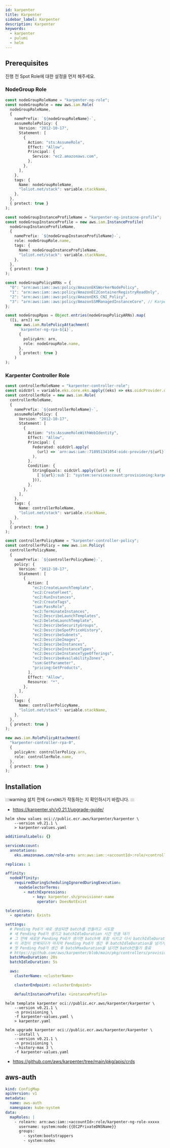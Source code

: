 ```yaml
---
id: karpenter
title: Karpenter
sidebar_label: Karpenter
description: Karpenter
keywords:
  - karpenter
  - pulumi
  - helm
---
```


## Prerequisites

진행 전 Spot Role에 대한 설정을 먼저 해주세요.

### NodeGroup Role

```typescript
const nodeGroupRoleName = "karpenter-ng-role";
const nodeGroupRole = new aws.iam.Role(
  nodeGroupRoleName,
  {
    namePrefix: `${nodeGroupRoleName}-`,
    assumeRolePolicy: {
      Version: "2012-10-17",
      Statement: [
        {
          Action: "sts:AssumeRole",
          Effect: "Allow",
          Principal: {
            Service: "ec2.amazonaws.com",
          },
        },
      ],
    },
    tags: {
      Name: nodeGroupRoleName,
      "loliot.net/stack": variable.stackName,
    },
  },
  { protect: true }
);

const nodeGroupInstanceProfileName = "karpenter-ng-instacne-profile";
const nodeGroupInstanceProfile = new aws.iam.InstanceProfile(
  nodeGroupInstanceProfileName,
  {
    namePrefix: `${nodeGroupInstanceProfileName}-`,
    role: nodeGroupRole.name,
    tags: {
      Name: nodeGroupInstanceProfileName,
      "loliot.net/stack": variable.stackName,
    },
  },
  { protect: true }
);

const nodeGroupPolicyARNs = {
  "0": "arn:aws:iam::aws:policy/AmazonEKSWorkerNodePolicy",
  "1": "arn:aws:iam::aws:policy/AmazonEC2ContainerRegistryReadOnly",
  "2": "arn:aws:iam::aws:policy/AmazonEKS_CNI_Policy",
  "3": "arn:aws:iam::aws:policy/AmazonSSMManagedInstanceCore", // Karpenter
};

const nodeGroupRpas = Object.entries(nodeGroupPolicyARNs).map(
  ([i, arn]) =>
    new aws.iam.RolePolicyAttachment(
      `karpenter-ng-rpa-${i}`,
      {
        policyArn: arn,
        role: nodeGroupRole.name,
      },
      { protect: true }
    )
);
```

### Karpenter Controller Role

```typescript
const controllerRoleName = "karpenter-controller-role";
const oidcUrl = variable.eks.core.eks.apply((eks) => eks.oidcProvider.url);
const controllerRole = new aws.iam.Role(
  controllerRoleName,
  {
    namePrefix: `${controllerRoleName}-`,
    assumeRolePolicy: {
      Version: "2012-10-17",
      Statement: [
        {
          Action: "sts:AssumeRoleWithWebIdentity",
          Effect: "Allow",
          Principal: {
            Federated: oidcUrl.apply(
              (url) => `arn:aws:iam::718951341054:oidc-provider/${url}`
            ),
          },
          Condition: {
            StringEquals: oidcUrl.apply((url) => ({
              [`${url}:sub`]: "system:serviceaccount:provisioning:karpenter",
            })),
          },
        },
      ],
    },
    tags: {
      Name: controllerRoleName,
      "loliot.net/stack": variable.stackName,
    },
  },
  { protect: true }
);

const controllerPolicyName = "karpenter-controller-policy";
const controllerPolicy = new aws.iam.Policy(
  controllerPolicyName,
  {
    namePrefix: `${controllerPolicyName}-`,
    policy: {
      Version: "2012-10-17",
      Statement: [
        {
          Action: [
            "ec2:CreateLaunchTemplate",
            "ec2:CreateFleet",
            "ec2:RunInstances",
            "ec2:CreateTags",
            "iam:PassRole",
            "ec2:TerminateInstances",
            "ec2:DescribeLaunchTemplates",
            "ec2:DeleteLaunchTemplate",
            "ec2:DescribeSecurityGroups",
            "ec2:DescribeSpotPriceHistory",
            "ec2:DescribeSubnets",
            "ec2:DescribeImages",
            "ec2:DescribeInstances",
            "ec2:DescribeInstanceTypes",
            "ec2:DescribeInstanceTypeOfferings",
            "ec2:DescribeAvailabilityZones",
            "ssm:GetParameter",
            "pricing:GetProducts",
          ],
          Effect: "Allow",
          Resource: "*",
        },
      ],
    },
    tags: {
      Name: controllerPolicyName,
      "loliot.net/stack": variable.stackName,
    },
  },
  { protect: true }
);

new aws.iam.RolePolicyAttachment(
  "karpenter-controller-rpa-0",
  {
    policyArn: controllerPolicy.arn,
    role: controllerRole.name,
  },
  { protect: true }
);
```

## Installation

:::warning
설치 전에 `CoreDNS`가 작동하는 지 확인하시기 바랍니다.
:::

- https://karpenter.sh/v0.21.1/upgrade-guide/

```shell
helm show values oci://public.ecr.aws/karpenter/karpenter \
    --version v0.21.1 \
    > karpenter-values.yaml
```

```yaml tilte="karpenter-values.yaml"
additionalLabels: {}

serviceAccount:
  annotations:
    eks.amazonaws.com/role-arn: arn:aws:iam::<accountId>:role/<controllerRoleName>

replicas: 1

affinity:
  nodeAffinity:
    requiredDuringSchedulingIgnoredDuringExecution:
      nodeSelectorTerms:
        - matchExpressions:
            - key: karpenter.sh/provisioner-name
              operator: DoesNotExist

tolerations:
  - operator: Exists

settings:
  # Pending Pod가 새로 생성되면 batch를 만들려고 시도함
  # 새 Pending Pod가 생기고 batchIdleDuration 시간 만큼 대기
  # 그 안에 새로운 Pending Pod가 생기면 batch에 포함 시키고 다시 batchIdleDuration 시간 대기
  # 이 과정이 반복되다가 마지막 Pending Pod가 생긴 후 batchIdleDuration을 넘기거나
  # 첫 Pending Pod가 생긴 후 batchMaxDuration을 넘기면 batch만들기 종료
  # https://github.com/aws/karpenter/blob/main/pkg/controllers/provisioning/batcher.go
  batchMaxDuration: 20s
  batchIdleDuration: 5s

  aws:
    clusterName: <clusterName>

    clusterEndpoint: <clusterEndpoint>

    defaultInstanceProfile: <instanceProfile>
```

```shell
helm template karpenter oci://public.ecr.aws/karpenter/karpenter \
    --version v0.21.1 \
    -n provisioning \
    -f karpenter-values.yaml \
    > karpenter.yaml
```

```shell
helm upgrade karpenter oci://public.ecr.aws/karpenter/karpenter \
    --install \
    --version v0.21.1 \
    -n provisioning \
    --history-max 3 \
    -f karpenter-values.yaml
```

- https://github.com/aws/karpenter/tree/main/pkg/apis/crds

## aws-auth

```yaml
kind: ConfigMap
apiVersion: v1
metadata:
  name: aws-auth
  namespace: kube-system
data:
  mapRoles: |
    - rolearn: arn:aws:iam::<accountId>:role/karpenter-ng-role-xxxxx
      username: system:node:{{EC2PrivateDNSName}}
      groups:
        - system:bootstrappers
        - system:nodes
```
